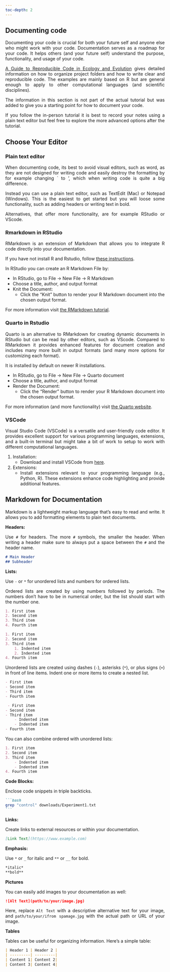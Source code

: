 ---
toc-depth: 2
---

<div style="text-align: justify">

## Documenting code

Documenting your code is crucial for both your future self and anyone else who might work with your code. Documentation serves as a roadmap for your code. It helps others (and your future self) understand the purpose, functionality, and usage of your code.

[A Guide to Reproducible Code in Ecology and Evolution](https://www.britishecologicalsociety.org/wp-content/uploads/2017/12/guide-to-reproducible-code.pdf) gives detailed information on how to organize project folders and how to write clear and reproducible code. The examples are mainly based on R but are general enough to apply to other computational languages (and scientific disciplines).

::: callout-note
The information in this section is not part of the actual tutorial but was added to give you a starting point for how to document your code.

If you follow the in-person tutorial it is best to record your notes using a plain text editor but feel free to explore the more advanced options after the tutorial.
:::

## Choose Your Editor

### Plain text editor

When documenting code, its best to avoid visual editors, such as word, as they are not designed for writing code and easily destroy the formatting by for example changing \` to ', which when writing code is quite a big difference.

Instead you can use a plain text editor, such as TextEdit (Mac) or Notepad (Windows). This is the easiest to get started but you will loose some functionality, such as adding headers or writing text in bold.

Alternatives, that offer more functionality, are for example RStudio or VScode.

### Rmarkdown in RStudio

RMarkdown is an extension of Markdown that allows you to integrate R code directly into your documentation.

If you have not install R and Rstudio, follow [these instructions](https://rstudio-education.github.io/hopr/starting.html).

In RStudio you can create an R Markdown File by:

-   In RStudio, go to File -\> New File -\> R Markdown
-   Choose a title, author, and output format
-   Knit the Document:
    -   Click the "Knit" button to render your R Markdown document into the chosen output format.

For more information visit [the RMarkdown tutorial](https://rmarkdown.rstudio.com/lesson-1.html).

### Quarto in Rstudio

Quarto is an alternative to RMarkdown for creating dynamic documents in RStudio but can be read by other editors, such as VScode. Compared to RMarkdown it provides enhanced features for document creation and includes many more built in output formats (and many more options for customizing each format).

It is installed by default on newer R installations.

-   In RStudio, go to File -\> New File -\> Quarto document
-   Choose a title, author, and output format
-   Render the Document:
    -   Click the "Render" button to render your R Markdown document into the chosen output format.

For more information (and more functionality) visit [the Quarto website](https://quarto.org/docs/get-started/hello/rstudio.html).

### VSCode

Visual Studio Code (VSCode) is a versatile and user-friendly code editor. It provides excellent support for various programming languages, extensions, and a built-in terminal but might take a bit of work to setup to work with different computational languages.

1.  Installation:
    -   Download and install VSCode from [here](https://code.visualstudio.com/).
2.  Extensions:
    -   Install extensions relevant to your programming language (e.g., Python, R). These extensions enhance code highlighting and provide additional features.

## Markdown for Documentation

Markdown is a lightweight markup language that's easy to read and write. It allows you to add formatting elements to plain text documents.

**Headers:**

Use `#` for headers. The more `#` symbols, the smaller the header. When writing a header make sure to always put a space between the `#` and the header name.

``` markdown
# Main Header
## Subheader
```

**Lists:**

Use `-` or `*` for unordered lists and numbers for ordered lists.

Ordered lists are created by using numbers followed by periods. The numbers don’t have to be in numerical order, but the list should start with the number one.

``` markdown
1. First item
2. Second item
3. Third item
4. Fourth item 
```

``` markdown
1. First item
2. Second item
3. Third item
    1. Indented item
    2. Indented item
4. Fourth item 
```

Unordered lists are created using dashes (`-`), asterisks (`*`), or plus signs (`+`) in front of line items. Indent one or more items to create a nested list.

``` markdown
- First item
- Second item
- Third item
- Fourth item 
```

``` markdown
 - First item
- Second item
- Third item
    - Indented item
    - Indented item
- Fourth item 
```

You can also combine ordered with unordered lists:

``` markdown
1. First item
2. Second item
3. Third item
    - Indented item
    - Indented item
4. Fourth item
```

**Code Blocks:**

Enclose code snippets in triple backticks.

```` markdown
```bash
grep "control" downloads/Experiment1.txt
```
````

**Links:**

Create links to external resources or within your documentation.

``` markdown
[Link Text](https://www.example.com)
```

**Emphasis:**

Use `*` or `_` for italic and `**` or `__` for bold.

``` markdown
*italic*
**bold**
```

**Pictures**

You can easily add images to your documentation as well:

``` markdown
![Alt Text](path/to/your/image.jpg)
```

Here, replace `Alt Text` with a descriptive alternative text for your image, and `path/to/your/ifrom spamage.jpg` with the actual path or URL of your image.

**Tables**

Tables can be useful for organizing information. Here's a simple table:

``` markdown
| Header 1 | Header 2 |
| ---------| ---------|
| Content 1| Content 2|
| Content 3| Content 4|
```